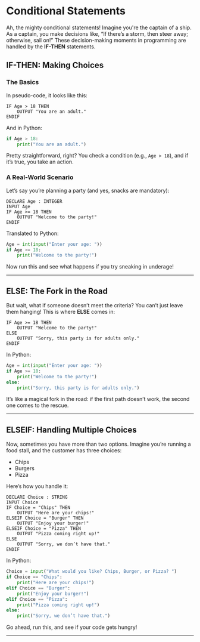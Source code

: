 # Conditional Statements

Ah, the mighty conditional statements! Imagine you're the captain of a ship. As a captain, you make decisions like, “If there’s a storm, then steer away; otherwise, sail on!” These decision-making moments in programming are handled by the **IF-THEN** statements.

## IF-THEN: Making Choices

### The Basics

In pseudo-code, it looks like this:
```plaintext
IF Age > 18 THEN
    OUTPUT "You are an adult."
ENDIF
```

And in Python:
```python
if Age > 18:
    print("You are an adult.")
```

Pretty straightforward, right? You check a condition (e.g., `Age > 18`), and if it’s true, you take an action.

### A Real-World Scenario

Let’s say you’re planning a party (and yes, snacks are mandatory):
```plaintext
DECLARE Age : INTEGER
INPUT Age
IF Age >= 18 THEN
    OUTPUT "Welcome to the party!"
ENDIF
```

Translated to Python:
```python
Age = int(input("Enter your age: "))
if Age >= 18:
    print("Welcome to the party!")
```

Now run this and see what happens if you try sneaking in underage!

---

## ELSE: The Fork in the Road

But wait, what if someone doesn’t meet the criteria? You can’t just leave them hanging! This is where **ELSE** comes in:
```plaintext
IF Age >= 18 THEN
    OUTPUT "Welcome to the party!"
ELSE
    OUTPUT "Sorry, this party is for adults only."
ENDIF
```

In Python:
```python
Age = int(input("Enter your age: "))
if Age >= 18:
    print("Welcome to the party!")
else:
    print("Sorry, this party is for adults only.")
```

It’s like a magical fork in the road: if the first path doesn’t work, the second one comes to the rescue.

---

## ELSEIF: Handling Multiple Choices

Now, sometimes you have more than two options. Imagine you’re running a food stall, and the customer has three choices:
- Chips
- Burgers
- Pizza

Here’s how you handle it:
```plaintext
DECLARE Choice : STRING
INPUT Choice
IF Choice = "Chips" THEN
    OUTPUT "Here are your chips!"
ELSEIF Choice = "Burger" THEN
    OUTPUT "Enjoy your burger!"
ELSEIF Choice = "Pizza" THEN
    OUTPUT "Pizza coming right up!"
ELSE
    OUTPUT "Sorry, we don’t have that."
ENDIF
```

In Python:
```python
Choice = input("What would you like? Chips, Burger, or Pizza? ")
if Choice == "Chips":
    print("Here are your chips!")
elif Choice == "Burger":
    print("Enjoy your burger!")
elif Choice == "Pizza":
    print("Pizza coming right up!")
else:
    print("Sorry, we don’t have that.")
```

Go ahead, run this, and see if your code gets hungry!

---
